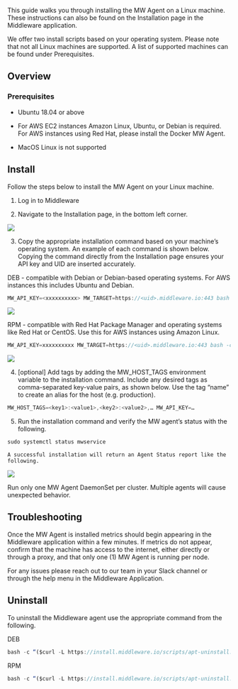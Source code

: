 This guide walks you through installing the MW Agent on a Linux machine. These instructions can also be found on the Installation page in the Middleware application. 

We offer two install scripts based on your operating system. Please note that not all Linux machines are supported. A list of supported machines can be found under Prerequisites.

## Overview
### Prerequisites

-   Ubuntu 18.04 or above

-   For AWS EC2 instances Amazon Linux, Ubuntu, or Debian is required. For AWS instances using Red Hat, please install the Docker MW Agent. 

-   MacOS Linux is not supported

## Install

Follow the steps below to install the MW Agent on your Linux machine.

1.  Log in to Middleware

2.  Navigate to the Installation page, in the bottom left corner.
  <img src="/images/agent-installation/k1.png" />

3. Copy the appropriate installation command based on your machine’s operating system. An example of each command is shown below. Copying the command directly from the Installation page ensures your API key and UID are inserted accurately.

DEB - compatible with Debian or Debian-based operating systems. For AWS instances this includes Ubuntu and Debian.
```javascript Shell
MW_API_KEY=<xxxxxxxxxx> MW_TARGET=https://<uid>.middleware.io:443 bash -c “$(curl -L https://install.middleware.io/scripts/deb-install.sh)
```
  <img src="/images/agent-installation/k3.jpg" />

RPM - compatible with Red Hat Package Manager and operating systems like Red Hat or CentOS. Use this for AWS instances using Amazon Linux. 
```javascript Shell
MW_API_KEY=xxxxxxxxxx MW_TARGET=https://<uid>.middleware.io:443 bash -c “(curl https://install.middleware.io/scripts/rpm-install.sh)
```
 <img src="/images/agent-installation/k4.jpg" />

4. [optional] Add tags by adding the MW_HOST_TAGS environment variable to the installation command. Include any desired tags as comma-separated key-value pairs, as shown below. Use the tag “name” to create an alias for the host (e.g. production). 
```javascript Shell
MW_HOST_TAGS=<key1>:<value1>,<key2>:<value2>,… MW_API_KEY=…
```

5. Run the installation command and verify the MW agent’s status with the following. 
```javascript Shell
sudo systemctl status mwservice
```

	A successful installation will return an Agent Status report like the following.
 <img src="/images/agent-installation/k5.jpg" />

<Warning>  Run only one MW Agent DaemonSet per cluster. Multiple agents will cause unexpected behavior. </Warning>

## Troubleshooting
Once the MW Agent is installed metrics should begin appearing in the Middleware application within a few minutes. If metrics do not appear, confirm that the machine has access to the internet, either directly or through a proxy, and that only one (1) MW Agent is running per node. 

For any issues please reach out to our team in your Slack channel or through the help menu in the Middleware Application.


## Uninstall
To uninstall the Middleware agent use the appropriate command from the following.

DEB
```javascript Shell
bash -c “($curl -L https://install.middleware.io/scripts/apt-uninstall.sh)
```

RPM
```javascript Shell
bash -c “($curl -L https://install.middleware.io/scripts/apt-uninstall.sh)
```

